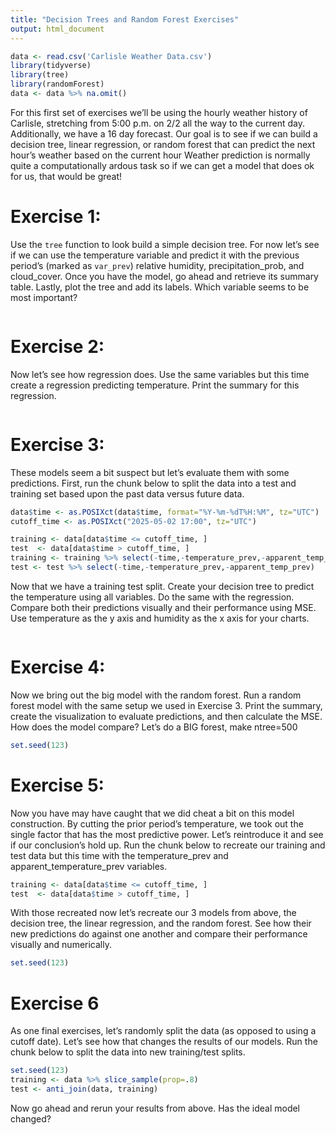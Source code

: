 ```yaml
---
title: "Decision Trees and Random Forest Exercises"
output: html_document
---
```


```r
data <- read.csv('Carlisle Weather Data.csv')
library(tidyverse)
library(tree)
library(randomForest)
data <- data %>% na.omit()
```

For this first set of exercises we'll be using the hourly weather history of Carlisle, stretching from  5:00 p.m. on 2/2 all the way to the current day. Additionally, we have a 16 day forecast. Our goal is to see if we can build a decision tree, linear regression, or random forest that can predict the next hour's weather based on the current hour Weather prediction is normally quite a computationally ardous task so if we can get a model that does ok for us, that would be great!

# Exercise 1:
Use the `tree` function to look build a simple decision tree. For now let's see if we can use the temperature variable and predict it with the previous period's (marked as `var_prev`) relative humidity, precipitation_prob, and cloud_cover. Once you have the model, go ahead and retrieve its summary table. Lastly, plot the tree and add its labels. Which variable seems to be most important?
```r

```

# Exercise 2:
Now let's see how regression does. Use the same variables but this time create a regression predicting temperature. Print the summary for this regression.
```r

```

# Exercise 3:
These models seem a bit suspect but let's evaluate them with some predictions. First, run the chunk below to split the data into a test and training set based upon the past data versus future data.
```r
data$time <- as.POSIXct(data$time, format="%Y-%m-%dT%H:%M", tz="UTC")
cutoff_time <- as.POSIXct("2025-05-02 17:00", tz="UTC")

training <- data[data$time <= cutoff_time, ]
test  <- data[data$time > cutoff_time, ]
training <- training %>% select(-time,-temperature_prev,-apparent_temp_prev)
test <- test %>% select(-time,-temperature_prev,-apparent_temp_prev)
```

Now that we have a training test split. Create your decision tree to predict the temperature using all variables. Do the same with the regression. Compare both their predictions visually and their performance using MSE. Use temperature as the y axis and humidity as the x axis for your charts.
```r

```

# Exercise 4:
Now we bring out the big model with the random forest. Run a random forest model with the same setup we used in Exercise 3. Print the summary, create the visualization to evaluate predictions, and then calculate the MSE. How does the model compare? Let's do a BIG forest, make ntree=500
```r
set.seed(123)

```

# Exercise 5:
Now you have may have caught that we did cheat a bit on this model construction. By cutting the prior period's temperature, we took out the single factor that has the most predictive power. Let's reintroduce it and see if our conclusion's hold up. Run the chunk below to recreate our training and test data but this time with the temperature_prev and apparent_temperature_prev variables.
```r
training <- data[data$time <= cutoff_time, ]
test  <- data[data$time > cutoff_time, ]
```

With those recreated now let's recreate our 3 models from above, the decision tree, the linear regression, and the random forest. See how their new predictions do against one another and compare their performance visually and numerically.
```r
set.seed(123)

```

# Exercise 6
As one final exercises, let's randomly split the data (as opposed to using a cutoff date). Let's see how that changes the results of our models. Run the chunk below to split the data into new training/test splits.
```r
set.seed(123)
training <- data %>% slice_sample(prop=.8)
test <- anti_join(data, training)
```

Now go ahead and rerun your results from above. Has the ideal model changed?
```r

```


